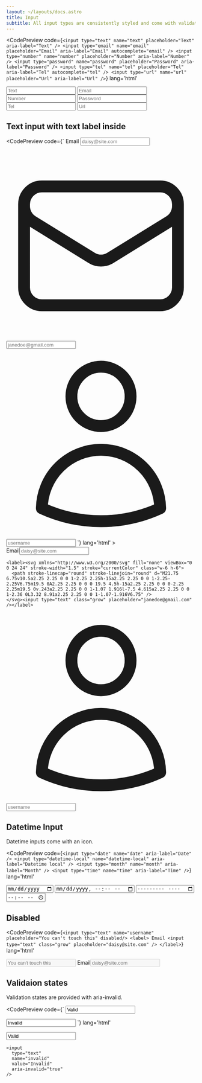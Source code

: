 ```yaml
---
layout: ~/layouts/docs.astro
title: Input
subtitle: All input types are consistently styled and come with validation states.
---
```



<CodePreview 
  code={`
<input type="text" name="text" placeholder="Text" aria-label="Text" />
<input type="email" name="email" placeholder="Email" aria-label="Email" autocomplete="email" />
<input type="number" name="number" placeholder="Number" aria-label="Number" />
<input type="password" name="password" placeholder="Password" aria-label="Password" />
<input type="tel" name="tel" placeholder="Tel" aria-label="Tel" autocomplete="tel" />
<input type="url" name="url" placeholder="Url" aria-label="Url" />
  `}
  lang='html'
>
  <div className='space-y-4'>
    <input type="text" name="text" placeholder="Text" aria-label="Text" />
    <input type="email" name="email" placeholder="Email" aria-label="Email" autocomplete="email" />
    <input type="number" name="number" placeholder="Number" aria-label="Number" />
    <input type="password" name="password" placeholder="Password" aria-label="Password" />
    <input type="tel" name="tel" placeholder="Tel" aria-label="Tel" autocomplete="tel" />
    <input type="url" name="url" placeholder="Url" aria-label="Url" />
  </div>
</CodePreview>


## Text input with text label inside


<CodePreview 
  code={`
<label>
  Email
  <input type="text" class="grow" placeholder="daisy@site.com" />
</label>

<label>
  <svg xmlns="http://www.w3.org/2000/svg" fill="none" viewBox="0 0 24 24" stroke-width="1.5" stroke="currentColor" class="w-6 h-6">
  <path stroke-linecap="round" stroke-linejoin="round" d="M21.75 6.75v10.5a2.25 2.25 0 0 1-2.25 2.25h-15a2.25 2.25 0 0 1-2.25-2.25V6.75m19.5 0A2.25 2.25 0 0 0 19.5 4.5h-15a2.25 2.25 0 0 0-2.25 2.25m19.5 0v.243a2.25 2.25 0 0 1-1.07 1.916l-7.5 4.615a2.25 2.25 0 0 1-2.36 0L3.32 8.91a2.25 2.25 0 0 1-1.07-1.916V6.75" />
  </svg>
  <input type="text" class="grow" placeholder="janedoe@gmail.com" />
</label>

<label>
  <svg xmlns="http://www.w3.org/2000/svg" fill="none" viewBox="0 0 24 24" stroke-width="1.5" stroke="currentColor" class="w-6 h-6">
    <path stroke-linecap="round" stroke-linejoin="round" d="M15.75 6a3.75 3.75 0 1 1-7.5 0 3.75 3.75 0 0 1 7.5 0ZM4.501 20.118a7.5 7.5 0 0 1 14.998 0A17.933 17.933 0 0 1 12 21.75c-2.676 0-5.216-.584-7.499-1.632Z" />
  </svg>
  <input type="text" class="grow" placeholder="username" />
</label>
  `}
  lang='html'
>
  <div class='space-y-4'>
    <label>Email<input type="text" class="grow" placeholder="daisy@site.com" /></label>

    <label><svg xmlns="http://www.w3.org/2000/svg" fill="none" viewBox="0 0 24 24" stroke-width="1.5" stroke="currentColor" class="w-6 h-6">
      <path stroke-linecap="round" stroke-linejoin="round" d="M21.75 6.75v10.5a2.25 2.25 0 0 1-2.25 2.25h-15a2.25 2.25 0 0 1-2.25-2.25V6.75m19.5 0A2.25 2.25 0 0 0 19.5 4.5h-15a2.25 2.25 0 0 0-2.25 2.25m19.5 0v.243a2.25 2.25 0 0 1-1.07 1.916l-7.5 4.615a2.25 2.25 0 0 1-2.36 0L3.32 8.91a2.25 2.25 0 0 1-1.07-1.916V6.75" />
    </svg><input type="text" class="grow" placeholder="janedoe@gmail.com" /></label>

  <label><svg xmlns="http://www.w3.org/2000/svg" fill="none" viewBox="0 0 24 24" stroke-width="1.5" stroke="currentColor" class="w-6 h-6">
    <path stroke-linecap="round" stroke-linejoin="round" d="M15.75 6a3.75 3.75 0 1 1-7.5 0 3.75 3.75 0 0 1 7.5 0ZM4.501 20.118a7.5 7.5 0 0 1 14.998 0A17.933 17.933 0 0 1 12 21.75c-2.676 0-5.216-.584-7.499-1.632Z" /></svg><input type="text" class="grow" placeholder="username" /></label>
  </div>
</CodePreview>


## Datetime Input

Datetime inputs come with an icon.

<CodePreview 
  code={`
<input type="date" name="date" aria-label="Date" />
<input type="datetime-local" name="datetime-local" aria-label="Datetime local" />
<input type="month" name="month" aria-label="Month" />
<input type="time" name="time" aria-label="Time" />
  `}
  lang='html'
>
  <div class='space-y-4'>
    <input type="date" name="date" aria-label="Date" />
    <input type="datetime-local" name="datetime-local" aria-label="Datetime local" />
    <input type="month" name="month" aria-label="Month" />
    <input type="time" name="time" aria-label="Time" />
  </div>
</CodePreview>

## Disabled

<CodePreview 
  code={`
<input type="text" name="username" placeholder="You can't touch this" disabled/>
<label>
  Email
  <input type="text" class="grow" placeholder="daisy@site.com" />
</label>
  `}
  lang='html'
>
  <div class='space-y-4'>
    <input type="text" name="username" placeholder="You can't touch this" disabled/>
    <label>Email<input type="text" class="grow" placeholder="daisy@site.com"  disabled/></label>
  </div>
</CodePreview>


## Validaion states

Validation states are provided with aria-invalid.

<CodePreview 
  code={`
<input
  type="text"
  name="valid"
  value="Valid"
  aria-invalid="false"
/>

<input
  type="text"
  name="invalid"
  value="Invalid"
  aria-invalid="true"
/>
  `}
  lang='html'
>
  <div class='space-y-4'>
    <input
      type="text"
      name="valid"
      value="Valid"
      aria-invalid="false"
    />

    <input
      type="text"
      name="invalid"
      value="Invalid"
      aria-invalid="true"
    />
  </div>
</CodePreview>


